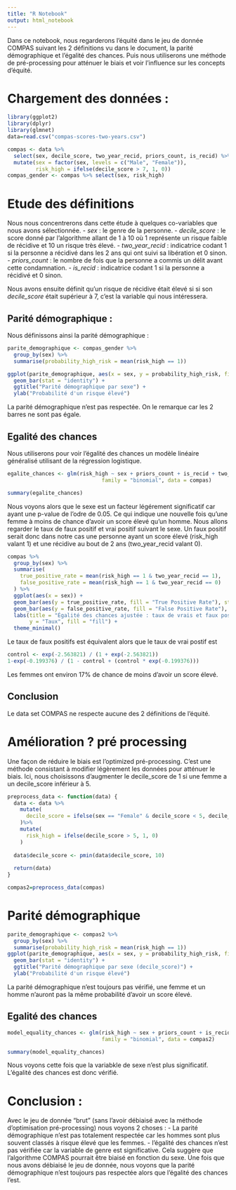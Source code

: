 ```yaml
---
title: "R Notebook"
output: html_notebook
---
```


Dans ce notebook, nous regarderons l'équité dans le jeu de donnée COMPAS suivant les 2 définitions vu dans le document, la parité démographique et l'égalité des chances. Puis nous utiliserons une méthode de pré-processing pour atténuer le biais et voir l'influence sur les concepts d'équité.

# Chargement des données :

```r
library(ggplot2)
library(dplyr)
library(glmnet)
data=read.csv("compas-scores-two-years.csv")
```


```r
compas <- data %>%
  select(sex, decile_score, two_year_recid, priors_count, is_recid) %>%
  mutate(sex = factor(sex, levels = c("Male", "Female")),
         risk_high = ifelse(decile_score > 7, 1, 0))
compas_gender <- compas %>% select(sex, risk_high)
```

# Etude des définitions

Nous nous concentrerons dans cette étude à quelques co-variables que nous avons sélectionnée.
- *sex* : le genre de la personne.
- *decile_score* : le score donné par l'algorithme allant de 1 à 10 où 1 représente un risque faible de récidive et 10 un risque très élevé.
- *two_year_recid* : indicatrice codant 1 si la personne a récidivé dans les 2 ans qui ont suivi sa libération et 0 sinon.
- *priors_count* : le nombre de fois que la personne a commis un délit avant cette condamnation.
- *is_recid* : indicatrice codant 1 si la personne a récidivé et 0 sinon.

Nous avons ensuite définit qu'un risque de récidive était élevé si si son *decile_score* était supérieur à 7, c'est la variable qui nous intéressera.

## Parité démographique :

Nous définissons ainsi la parité démographique :

```r
parite_demographique <- compas_gender %>%
  group_by(sex) %>%
  summarise(probability_high_risk = mean(risk_high == 1))
```


```r
ggplot(parite_demographique, aes(x = sex, y = probability_high_risk, fill = sex)) +
  geom_bar(stat = "identity") +
  ggtitle("Parité démographique par sexe") +
  ylab("Probabilité d'un risque élevé")
```

La parité démographique n'est pas respectée. On le remarque car les 2 barres ne sont pas égale.

## Egalité des chances

Nous utiliserons pour voir l'égalité des chances un modèle linéaire généralisé utilisant de la régression logistique.

```r
egalite_chances <- glm(risk_high ~ sex + priors_count + is_recid + two_year_recid, 
                              family = "binomial", data = compas)

summary(egalite_chances)
```

Nous voyons alors que le sexe est un facteur légérement significatif car ayant une p-value de l'odre de 0.05. Ce qui indique une nouvelle fois qu'une femme à moins de chance d'avoir un score élevé qu'un homme. 
Nous allons regarder le taux de faux positif et vrai positif suivant le sexe.
Un faux positif serait donc dans notre cas une personne ayant un score élevé (risk_high valant 1) et une récidive au bout de 2 ans (two_year_recid valant 0). 

```r
compas %>%
  group_by(sex) %>%
  summarise(
    true_positive_rate = mean(risk_high == 1 & two_year_recid == 1),
    false_positive_rate = mean(risk_high == 1 & two_year_recid == 0)
  ) %>%
  ggplot(aes(x = sex)) +
  geom_bar(aes(y = true_positive_rate, fill = "True Positive Rate"), stat = "identity") +
  geom_bar(aes(y = false_positive_rate, fill = "False Positive Rate"), stat = "identity") +
  labs(title = "Égalité des chances ajustée : taux de vrais et faux positifs",
       y = "Taux", fill = "fill") +
  theme_minimal()
```

Le taux de faux positifs est équivalent alors que le taux de vrai postif est 


```r
control <- exp(-2.563821) / (1 + exp(-2.563821))
1-exp(-0.199376) / (1 - control + (control * exp(-0.199376)))
```

Les femmes ont environ 17% de chance de moins d'avoir un score élevé.

## Conclusion
Le data set COMPAS ne respecte aucune des 2 définitions de l'équité.

# Amélioration ?  pré processing 
Une façon de réduire le biais est l'optimized pré-processing. C'est une méthode consistant à modifier légèrement les données pour atténuer le biais.
Ici, nous choisissons d'augmenter le decile_score de 1 si une femme a un decile_score inférieur à 5.
```r
preprocess_data <- function(data) {
  data <- data %>%
    mutate(
      decile_score = ifelse(sex == "Female" & decile_score < 5, decile_score + 1, decile_score)
    )%>%
    mutate(
      risk_high = ifelse(decile_score > 5, 1, 0)
    )
  
  data$decile_score <- pmin(data$decile_score, 10)
  
  return(data)
}

compas2=preprocess_data(compas)
```

# Parité démographique 

```r
parite_demographique <- compas2 %>%
  group_by(sex) %>%
  summarise(probability_high_risk = mean(risk_high == 1))
ggplot(parite_demographique, aes(x = sex, y = probability_high_risk, fill = sex)) +
  geom_bar(stat = "identity") +
  ggtitle("Parité démographique par sexe (decile_score)") +
  ylab("Probabilité d'un risque élevé")
```
La parité démographique n'est toujours pas vérifié, une femme et un homme n'auront pas la même probabilité d'avoir un score élevé.

## Egalité des chances 

```r
model_equality_chances <- glm(risk_high ~ sex + priors_count + is_recid + two_year_recid, 
                              family = "binomial", data = compas2)

summary(model_equality_chances)
```

Nous voyons cette fois que la variabkle de sexe n'est plus significatif. L'égalité des chances est donc vérifié.


# Conclusion :
Avec le jeu de donnée "brut" (sans l'avoir débiaisé avec la méthode d'optimisation pré-processing) nous voyons 2 choses :
- La parité démographique n'est pas totalement respectée car les hommes sont plus souvent classés à risque élevé que les femmes.
- l'égalité des chances n'est pas vérifiée car la variable de genre est significative.
Cela suggère que l'algorithme COMPAS pourrait être biaisé en fonction du sexe.
Une fois que nous avons débiaisé le jeu de donnée, nous voyons que la parité démographique n'est toujours pas respectée alors que l'égalité des chances l'est. 
